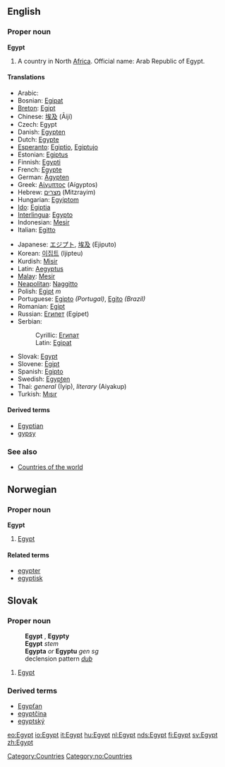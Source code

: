 ==English==
{{wikipedia}}
===Proper noun===
'''Egypt'''

# A country in North [[Africa]]. Official name: Arab Republic of Egypt.

====Translations====
{{top}}
*Arabic: {{ARchar|[[مصر|مِصْرُ]]}} {{IPAchar|(Miʂr)}} {{f}}
*Bosnian: [[Egipat#Bosnian|Egipat]] {{m}}
*[[Breton]]: [[Egipt]]
*Chinese: [[埃及]] (Āijí)
*Czech: Egypt {{m}}
*Danish: [[Egypten]]
*Dutch: [[Egypte]]
*[[Esperanto]]: [[Egiptio]], [[Egiptujo]]
*Estonian: [[Egiptus]]
*Finnish: [[Egypti]]
*French: [[Égypte]]
*German: [[Ägypten]] {{n}}
*Greek: [[Αίγυπτος]] (Aígyptos) {{f}}
*Hebrew: [[מצרים]] (Mitzrayim)
*Hungarian: [[Egyiptom]]
*[[Ido]]: [[Egiptia]]
*[[Interlingua]]: [[Egypto]]
*Indonesian: [[Mesir]]
*Italian: [[Egitto]]
{{mid}}
*Japanese: [[エジプト]], [[埃及]] (Ejiputo)
*Korean: [[이집트]] (Ijipteu)
*Kurdish: [[Misir]]
*Latin: [[Aegyptus]] {{m}}
*[[Malay]]: [[Mesir]]
*[[Neapolitan]]: [[Naggitto]] {{m}}
*Polish: [[Egipt]] ''m''
*Portuguese: [[Egipto]] {{m}} ''(Portugal)'', [[Egito]] {{m}} ''(Brazil)''
*Romanian: [[Egipt]] {{n}}
*Russian: [[Египет]] (Egípet) {{m}}
*Serbian:
*:Cyrillic: [[Египат#Serbian|Египат]] {{m}}
*:Latin: [[Egipat#Serbian|Egipat]] {{m}}
*Slovak: [[Egypt#Slovak|Egypt]] {{m}}
*Slovene: [[Egipt]] {{m}}
*Spanish: [[Egipto]] {{m}}
*Swedish: [[Egypten]]
*Thai: ''general'' {{THchar|[[อิยิปต์]]}} (Īyip), ''literary'' {{THchar|[[ไอยคุปต์]]}} (Aiyakup)
*Turkish: [[Mısır]]
{{bottom}}

====Derived terms====
*[[Egyptian]]
*[[gypsy]]

===See also===
*[[Countries of the world]]


[[Category:Countries]]

==Norwegian==
===Proper noun===
[[Category:no:Countries]]
'''Egypt'''
#[[#English|Egypt]]
====Related terms====
*[[egypter]]
*[[egyptisk]]

==Slovak==
===Proper noun===
:'''Egypt''' {{m}}, '''Egypty''' {{p}}
:'''Egypt''' ''stem''
:'''Egypta''' ''or'' '''Egyptu''' ''gen sg''
:declension pattern ''[[Slovak declension pattern dub|dub]]''
# [[Egypt#English|Egypt]]

===Derived terms===
* [[Egypťan#Slovak|Egypťan]]
* [[egyptčina#Slovak|egyptčina]]
* [[egyptský]]

[[eo:Egypt]]
[[io:Egypt]]
[[it:Egypt]]
[[hu:Egypt]]
[[nl:Egypt]]
[[nds:Egypt]]
[[fi:Egypt]]
[[sv:Egypt]]
[[zh:Egypt]]